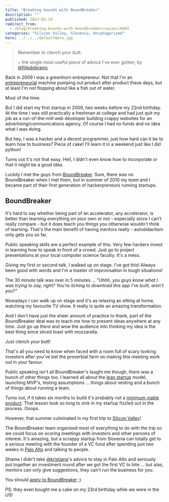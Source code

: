 ```yaml
---
title: "Breaking bounds with BoundBreaker"
description: ""
published: 2013-02-19
redirect_from:
  - /blog/breaking-bounds-with-boundbreaker/swizec/6003
categories: "Silicon Valley, Slovenia, Uncategorized"
hero: ../../../defaultHero.jpg
---
```


> Remember to clench your butt.
>
> ~ the single most useful piece of advice I've ever gotten, by [@filipdobranic](https://twitter.com/filipdobranic)

Back in 2009 I was a greenhorn entrepreneur. Not that I'm an [entrepreneurial](http://en.wikipedia.org/wiki/Entrepreneur) machine pumping out product after product these days, but at least I'm not flopping about like a fish out of water.

Most of the time.

But I did start my first startup in 2009, two weeks before my 22nd birthday. At the time I was still practically a freshman at college and had just quit my job as a run-of-the-mill web developer building crappy websites for an advertising/communications agency. Of course I had no funds and no idea what I was doing.

But hey, I was a hacker and a decent programmer, just how hard can it be to learn how to business? Piece of cake! I'll learn it in a weekend just like I did python!

Turns out it's not that easy. Hell, I didn't even know how to incorporate or that it might be a good idea.

Luckily I met the guys from [BoundBreaker](http://www.boundbreaker.org/). Sure, there was no BoundBreaker when I met them, but in summer of 2010 my team and I became part of their first generation of hackerpreneurs running startups.

## BoundBreaker

It's hard to say whether being part of an accelerator, any accelerator, is better than learning everything on your own or not - especially since I can't really compare - but it does teach you things you otherwise wouldn't think of learning. That's the main benefit of having mentors really - autodidactism only gets you so far.

Public speaking skills are a perfect example of this. Very few hackers invest in learning how to speak in front of a crowd. Just go to project presentations at your local computer science faculty. It's a mess.

Giving my first or second talk, I walked up on stage. I've got this! Always been good with words and I'm a master of improvisation in tough situations!

The 30 minute talk was over in 5 minutes ... _"Uhhh, you guys know what I was trying to say, right? You're itching to download this app I've built, aren't you?"_

Nowadays I can walk up on stage and it's as relaxing as sitting at home, watching my favourite TV show. It really is quite an amazing transformation.

And I don't have just the sheer amount of practice to thank, part of the BoundBreaker deal was to teach me how to present ideas anywhere at any time. Just go up there and wow the audience into thinking my idea is the best thing since sliced toast with mozzarella.

Just clench your butt!

That's all you need to know when faced with a room full of scary looking investors after you've bet the proverbial farm on making this meeting work out in your favour.

Public speaking isn't all BoundBreaker's taught me though, there was a bunch of other things too. I learned all about the [lean startup](http://www.startuplessonslearned.com/2008/09/lean-startup.html) model, launching MVP's, testing assumptions ... things about vesting and a bunch of things about running a team.

Turns out, if it takes six months to build it's probably not a [minimum viable product](http://en.wikipedia.org/wiki/Minimum_viable_product). That lesson took so long to sink in my startup fizzled out in the process. Ooops.

However, that summer culminated in my first trip to [Silicon Valley](http://maps.google.com/maps?ll=37.37,-122.04&spn=1.0,1.0&q=37.37,-122.04)!

The BoundBreaker team organised most of everything to do with the trip so we could focus on scoring meetings with investors and other persons of interest. It's amazing, but a scrappy startup from Slovenia can totally get to a serious meeting with the founder of a VC fund after spending just two weeks in [Palo Alto](http://maps.google.com/maps?ll=37.4291666667,-122.138055556&spn=0.1,0.1&q=37.4291666667,-122.138055556) and talking to people.

Shame I didn't take [@kristjanp](https://twitter.com/kristjanp)'s advice to stay in Palo Alto and seriously put together an investment round after we got the first VC to bite ... but alas, mentors can only give suggestions, they can't run the business for you.

You should [apply to BoundBreaker](http://www.boundbreaker.org/apply/) ;)

PS: they even bought me a cake on my 23rd birthday while we were in the US!